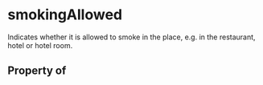   

# smokingAllowed

Indicates whether it is allowed to smoke in the place, e.g. in the restaurant, hotel or hotel room.

## Property of



